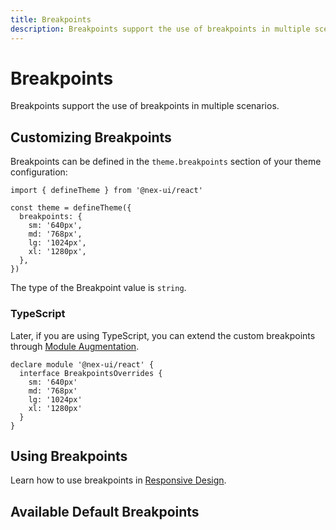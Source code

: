 ```yaml
---
title: Breakpoints
description: Breakpoints support the use of breakpoints in multiple scenarios.
---
```



# Breakpoints

Breakpoints support the use of breakpoints in multiple scenarios.

## Customizing Breakpoints

Breakpoints can be defined in the `theme.breakpoints` section of your theme configuration:

```tsx
import { defineTheme } from '@nex-ui/react'

const theme = defineTheme({
  breakpoints: {
    sm: '640px',
    md: '768px',
    lg: '1024px',
    xl: '1280px',
  },
})
```

The type of the Breakpoint value is `string`.

### TypeScript

Later, if you are using TypeScript, you can extend the custom breakpoints through [Module Augmentation](https://www.typescriptlang.org/docs/handbook/declaration-merging.html#module-augmentation).

```tsx
declare module '@nex-ui/react' {
  interface BreakpointsOverrides {
    sm: '640px'
    md: '768px'
    lg: '1024px'
    xl: '1280px'
  }
}
```

## Using Breakpoints

Learn how to use breakpoints in [Responsive Design](/docs/styling/responsive-design).

## Available Default Breakpoints

<BreakpointTable />
